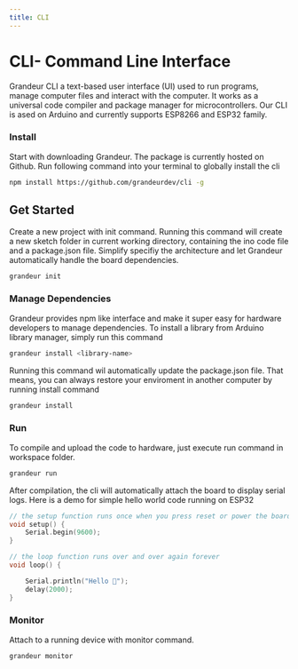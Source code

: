 ```yaml
---
title: CLI
---
```


# CLI- Command Line Interface


Grandeur CLI a text-based user interface (UI) used to run programs, manage computer files and interact with the computer. 
It works as a universal code compiler and package manager for microcontrollers. Our CLI is ased on Arduino and currently supports ESP8266 and ESP32 family.


### Install
Start with downloading Grandeur. The package is currently hosted on Github. Run following command into your terminal to globally install the cli

```bash
npm install https://github.com/grandeurdev/cli -g
```

## Get Started

Create a new project with init command. Running this command will create a new sketch folder in current working directory, containing the ino code file and a package.json file. Simplify specifiy the architecture and let Grandeur automatically handle the board dependencies.

```bash
grandeur init
```

### Manage Dependencies

Grandeur provides npm like interface and make it super easy for hardware developers to manage dependencies. To install a library from Arduino library manager, simply run this command

```bash
grandeur install <library-name>
```

Running this command wil automatically update the package.json file. That means, you can always restore your enviroment in another computer by running install command

```bash
grandeur install
```

### Run

To compile and upload the code to hardware, just execute run command in workspace folder.

```bash
grandeur run
```

After compilation, the cli will automatically attach the board to display serial logs. Here is a demo for simple hello world code running on ESP32

```cpp
// the setup function runs once when you press reset or power the board
void setup() {
	Serial.begin(9600);
}

// the loop function runs over and over again forever
void loop() {

	Serial.println("Hello 👋");
	delay(2000);
}
```

### Monitor

Attach to a running device with monitor command.

```bash
grandeur monitor
```